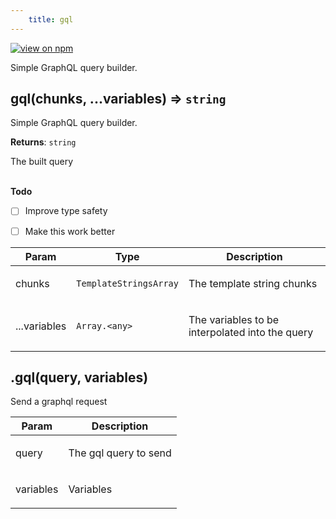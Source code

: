 ```yaml
--- 
	title: gql 
--- 
```


[![view on npm](http://img.shields.io/npm/v/@plexusjs/core.svg)](https://www.npmjs.org/package/@plexusjs/core)

Simple GraphQL query builder.

<a name="gql"></a>

## gql(chunks, ...variables) ⇒ <code>string</code>
<p>Simple GraphQL query builder.</p>

**Returns**: <code>string</code> <p>The built query</p>  
**Todo**

- [ ] Improve type safety
- [ ] Make this work better


| Param | Type | Description |
| --- | --- | --- |
| chunks | <code>TemplateStringsArray</code> | <p>The template string chunks</p> |
| ...variables | <code>Array.&lt;any&gt;</code> | <p>The variables to be interpolated into the query</p> |

<a name="ApiInstance+gql"></a>

## .gql(query, variables)
<p>Send a graphql request</p>


| Param | Description |
| --- | --- |
| query | <p>The gql query to send</p> |
| variables | <p>Variables</p> |

